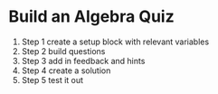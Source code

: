 # Build an Algebra Quiz

1. Step 1 create a setup block with relevant variables
2. Step 2 build questions
3. Step 3 add in feedback and hints
4. Step 4 create a solution
5. Step 5 test it out
